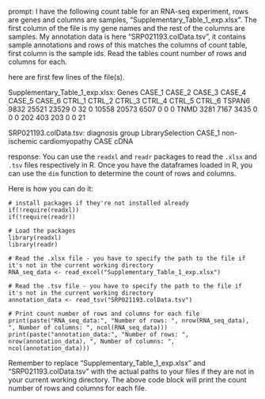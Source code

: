 prompt:
I have the following count table for an RNA-seq experiment, rows are genes and columns are samples, "Supplementary_Table_1_exp.xlsx". The first column of the file is my gene names and the rest of the columns are samples. My annotation data is here  "SRP021193.colData.tsv", it contains sample annotations and rows of this matches the columns of count table, first column is the sample ids. Read the tables count number of rows and columns for each.

here are first few lines of the file(s).

Supplementary_Table_1_exp.xlsx:
Genes	CASE_1	CASE_2	CASE_3	CASE_4	CASE_5	CASE_6	CTRL_1	CTRL_2	CTRL_3	CTRL_4	CTRL_5	CTRL_6
TSPAN6	9832	25521	23529	0	32	0	10558	20573	6507	0	0	 0
TNMD	3281	 7167	 3435	0	 0	0	  202	  403	 203	0	0	21


SRP021193.colData.tsv:
	diagnosis	group	LibrarySelection
CASE_1	non-ischemic cardiomyopathy	CASE	cDNA


response:
You can use the `readxl` and `readr` packages to read the `.xlsx` and `.tsv` files respectively in R. Once you have the dataframes loaded in R, you can use the `dim` function to determine the count of rows and columns. 

Here is how you can do it:

```
# install packages if they're not installed already
if(!require(readxl)) 
if(!require(readr)) 

# Load the packages
library(readxl)
library(readr)

# Read the .xlsx file - you have to specify the path to the file if it's not in the current working directory
RNA_seq_data <- read_excel("Supplementary_Table_1_exp.xlsx")

# Read the .tsv file - you have to specify the path to the file if it's not in the current working directory
annotation_data <- read_tsv("SRP021193.colData.tsv")

# Print count number of rows and columns for each file
print(paste("RNA_seq_data:", "Number of rows: ", nrow(RNA_seq_data), ", Number of columns: ", ncol(RNA_seq_data)))
print(paste("annotation_data:", "Number of rows: ", nrow(annotation_data), ", Number of columns: ", ncol(annotation_data)))
```

Remember to replace "Supplementary_Table_1_exp.xlsx" and "SRP021193.colData.tsv" with the actual paths to your files if they are not in your current working directory. The above code block will print the count number of rows and columns for each file.


